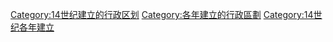 [[Category:14世纪建立的行政区划|Category:14世纪建立的行政区划]]
[[Category:各年建立的行政區劃|Category:各年建立的行政區劃]]
[[Category:14世纪各年建立|Category:14世纪各年建立]]